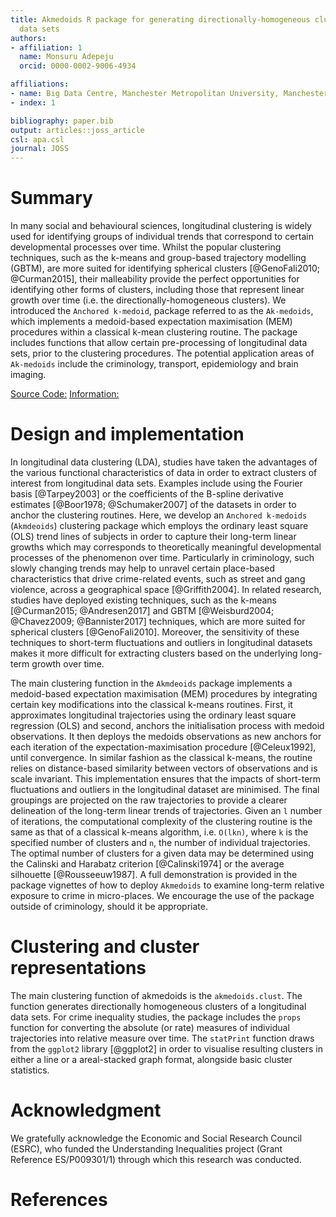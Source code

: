 ```yaml
---
title: Akmedoids R package for generating directionally-homogeneous clusters of longitudinal
  data sets
authors:
- affiliation: 1
  name: Monsuru Adepeju
  orcid: 0000-0002-9006-4934

affiliations:
- name: Big Data Centre, Manchester Metropolitan University, Manchester, M15 6BH
- index: 1

bibliography: paper.bib
output: articles::joss_article
csl: apa.csl
journal: JOSS
---
```


<!--
generate citations (in R)
refs = RefManageR::ReadZotero(group = "418217", .params = list(collection = "JFR868KJ", limit = 100))
RefManageR::WriteBib(refs, "paper.bib")
citr::tidy_bib_file(rmd_file = "paper.md", messy_bibliography = "paper.bib")
-->

# Summary

In many social and behavioural sciences, longitudinal clustering is widely used for identifying groups of individual trends that correspond to certain developmental processes over time. Whilst the popular clustering techniques, such as the k-means and group-based trajectory modelling (GBTM), are more suited for identifying spherical clusters [@GenoFali2010; @Curman2015],  their malleability provide the perfect opportunities for identifying other forms of clusters, including those that represent linear growth over time (i.e. the directionally-homogeneous clusters). We introduced the `Anchored k-medoid`, package referred to as the `Ak-medoids`, which implements a medoid-based expectation maximisation (MEM) procedures within a classical k-mean clustering routine.  The package includes functions that allow certain pre-processing of longitudinal data sets, prior to the clustering procedures. The potential application areas of `Ak-medoids` include the criminology, transport, epidemiology and brain imaging.


[Source Code:](https://github.com/MAnalytics/Packages)
[Information:](https://cran.r-project.org/web/packages/akmedoids/index.html)

# Design and implementation

In longitudinal data clustering (LDA), studies have taken the advantages of the various functional characteristics of data in order to extract clusters of interest from longitudinal data sets. Examples include using the Fourier basis [@Tarpey2003] or the coefficients of the B-spline derivative estimates [@Boor1978; @Schumaker2007] of the datasets in order to anchor the clustering routines. Here, we develop an `Anchored k-medoids` (`Akmdeoids`) clustering package which employs the ordinary least square (OLS) trend lines of subjects in order to capture their long-term linear growths which may corresponds to theoretically meaningful developmental processes of the phenomenon over time. Particularly in criminology, such slowly changing trends may help to unravel certain place-based characteristics that drive crime-related events, such as street and gang violence, across a geographical space [@Griffith2004]. In related research, studies have deployed existing techniques, such as the k-means [@Curman2015; @Andresen2017] and GBTM [@Weisburd2004; @Chavez2009; @Bannister2017] techniques, which are more suited for spherical clusters [@GenoFali2010]. Moreover, the sensitivity of these techniques to short-term fluctuations and outliers in longitudinal datasets makes it more difficult for extracting clusters based on the underlying long-term growth over time. 

The main clustering function in the `Akmdeoids` package  implements a medoid-based expectation maximisation (MEM) procedures by integrating certain key modifications into the classical k-means routines. First, it approximates longitudinal trajectories using the ordinary least square regression (OLS) and second, anchors the initialisation process with medoid observations. It then deploys the medoids observations as new anchors for each iteration of the expectation-maximisation procedure [@Celeux1992], until convergence. In similar fashion as the classical k-means, the routine relies on distance-based similarity between vectors of observations and is scale invariant. This implementation ensures that the impacts of short-term fluctuations and outliers in the longitudinal dataset are minimised. The final groupings are projected on the raw trajectories to provide a clearer delineation of the long-term linear trends of trajectories. Given an `l` number of iterations, the computational complexity of the clustering routine is the same as that of a classical k-means algorithm, i.e. `O(lkn)`, where `k` is the specified number of clusters and `n`, the number of individual trajectories. The optimal number of clusters for a given data may be determined using the Calinski and Harabatz criterion [@Calinski1974] or the average silhouette [@Rousseeuw1987]. A full demonstration is provided in the package vignettes of how to deploy `Akmedoids` to examine long-term relative exposure to crime in micro-places. We encourage the use of the package outside of criminology, should it be appropriate.

# Clustering and cluster representations

The main clustering function of akmedoids is the `akmedoids.clust`. The function generates directionally homogeneous clusters of a longitudinal data sets. For crime inequality studies, the package includes the `props` function for converting the absolute (or rate) measures of individual trajectories into relative measure over time. The `statPrint` function draws from the `ggplot2` library [@ggplot2] in order to visualise resulting clusters in either a line or a areal-stacked graph format, alongside basic cluster statistics.

# Acknowledgment

We gratefully acknowledge the Economic and Social Research Council (ESRC), who funded the Understanding Inequalities project (Grant Reference ES/P009301/1) through which this research was conducted.

# References
